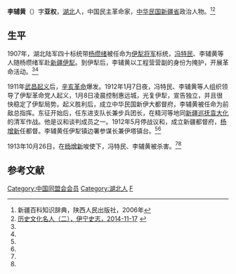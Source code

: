 '''李辅黄'''（{{bd|？||1913年|10月26日}}）字'''亚权'''，[[湖北|湖北]]人，中国民主革命家，[[中华民国|中华民国]][[新疆省|新疆省]]政治人物。<ref name=xjbk>新疆百科知识辞典，陕西人民出版社，2006年</ref><ref name=ynsz>[http://www.yining.gov.cn/ynsz/rwcq/2014/11/17/45613.html 历史文化名人（二），伊宁史志，2014-11-17] {{webarchive|url=https://web.archive.org/web/20150402133501/http://www.yining.gov.cn/ynsz/rwcq/2014/11/17/45613.html |date=2015-04-02 }}</ref>

==生平==
1907年，湖北陆军四十标统带[[杨缵绪|杨缵绪]]被任命为[[伊犁将军|伊犁将军]]标统，[[冯特民|冯特民]]、李辅黄等人随杨缵绪军赴[[新疆|新疆]][[伊犁|伊犁]]。到伊犁后，李辅黄以工程营营副的身份为掩护，开展革命活动。<ref name=xjbk/><ref name=ynsz/>

1911年[[武昌起义|武昌起义]]后，[[辛亥革命|辛亥革命]]爆发。1912年1月7日夜，冯特民、李辅黄等人组织领导了伊犁革命党人起义，1月8日凌晨控制惠远城，光复伊犁，宣告独立，并且很快稳定了伊犁局势。起义胜利后，成立中华民国新伊大都督府，李辅黄被任命为前敌总指挥。东征开始后，任东进支队长兼步兵团长，在精河等地同[[新疆巡抚|新疆巡抚]][[袁大化|袁大化]]的清军作战。他是议和谈判成员之一。1912年5月停战议和，成立新疆都督府，[[杨增新|杨增新]]任都督。李辅黄任伊犁镇边署参谋长兼伊塔镇台。<ref name=xjbk/><ref name=ynsz/>

1913年10月26日，在[[杨增新|杨增新]]唆使下，冯特民、李辅黄被杀害。<ref name=xjbk/><ref name=ynsz/>

==参考文献==
{{reflist}}

{{DEFAULTSORT:Li李}}
[[Category:中国同盟会会员|Category:中国同盟会会员]]
[[Category:湖北人|Category:湖北人]]
[[Category:李姓|F]]